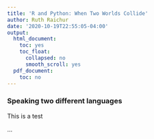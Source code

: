 ```yaml
---
title: 'R and Python: When Two Worlds Collide'
author: Ruth Raichur
date: '2020-10-19T22:55:05-04:00'
output:
  html_document:
    toc: yes
    toc_float:
      collapsed: no
      smooth_scroll: yes
  pdf_document:
    toc: no
---
```


### **Speaking two different languages**

This is a test
 

...
